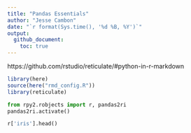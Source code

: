 ```yaml
---
title: "Pandas Essentials"
author: "Jesse Cambon"
date: "`r format(Sys.time(), '%d %B, %Y')`"
output:
  github_document:
    toc: true
---
```


https://github.com/rstudio/reticulate/#python-in-r-markdown 

```r
library(here)
source(here("rmd_config.R"))
library(reticulate)
```


```python
from rpy2.robjects import r, pandas2ri
pandas2ri.activate()

r['iris'].head()

```

